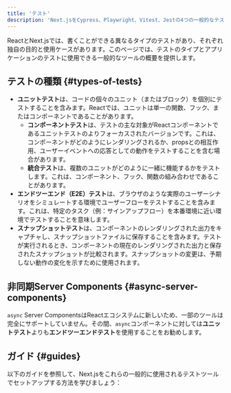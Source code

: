 ```yaml
---
title: 'テスト'
description: 'Next.jsをCypress、Playwright、Vitest、Jestの4つの一般的なテストツールでセットアップする方法を学びます。'
---
```


ReactとNext.jsでは、書くことができる異なるタイプのテストがあり、それぞれ独自の目的と使用ケースがあります。このページでは、テストのタイプとアプリケーションのテストに使用できる一般的なツールの概要を提供します。

## テストの種類 {#types-of-tests}

- **ユニットテスト**は、コードの個々のユニット（またはブロック）を個別にテストすることを含みます。Reactでは、ユニットは単一の関数、フック、またはコンポーネントであることがあります。
  - **コンポーネントテスト**は、テストの主な対象がReactコンポーネントであるユニットテストのよりフォーカスされたバージョンです。これは、コンポーネントがどのようにレンダリングされるか、propsとの相互作用、ユーザーイベントへの応答としての動作をテストすることを含む場合があります。
  - **統合テスト**は、複数のユニットがどのように一緒に機能するかをテストします。これは、コンポーネント、フック、関数の組み合わせであることがあります。
- **エンドツーエンド（E2E）テスト**は、ブラウザのような実際のユーザーシナリオをシミュレートする環境でユーザーフローをテストすることを含みます。これは、特定のタスク（例：サインアップフロー）を本番環境に近い環境でテストすることを意味します。
- **スナップショットテスト**は、コンポーネントのレンダリングされた出力をキャプチャし、スナップショットファイルに保存することを含みます。テストが実行されるとき、コンポーネントの現在のレンダリングされた出力と保存されたスナップショットが比較されます。スナップショットの変更は、予期しない動作の変化を示すために使用されます。

<AppOnly>

## 非同期Server Components {#async-server-components}

`async` Server ComponentsはReactエコシステムに新しいため、一部のツールは完全にサポートしていません。その間、`async`コンポーネントに対しては**ユニットテスト**よりも**エンドツーエンドテスト**を使用することをお勧めします。

</AppOnly>

## ガイド {#guides}

以下のガイドを参照して、Next.jsをこれらの一般的に使用されるテストツールでセットアップする方法を学びましょう：
